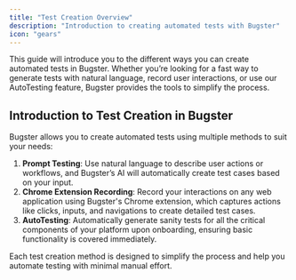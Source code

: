 ```yaml
---
title: "Test Creation Overview"
description: "Introduction to creating automated tests with Bugster"
icon: "gears"
---
```


This guide will introduce you to the different ways you can create automated tests in Bugster. Whether you’re looking for a fast way to generate tests with natural language, record user interactions, or use our AutoTesting feature, Bugster provides the tools to simplify the process.

## Introduction to Test Creation in Bugster

Bugster allows you to create automated tests using multiple methods to suit your needs:

1. **Prompt Testing**: Use natural language to describe user actions or workflows, and Bugster’s AI will automatically create test cases based on your input.
2. **Chrome Extension Recording**: Record your interactions on any web application using Bugster's Chrome extension, which captures actions like clicks, inputs, and navigations to create detailed test cases.
3. **AutoTesting**: Automatically generate sanity tests for all the critical components of your platform upon onboarding, ensuring basic functionality is covered immediately.

<Note>
  Each test creation method is designed to simplify the process and help you
  automate testing with minimal manual effort.
</Note>
